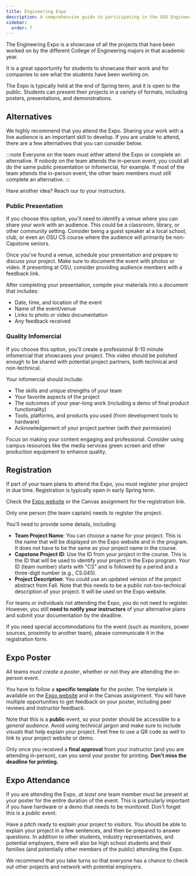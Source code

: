 ```yaml
---
title: Engineering Expo
description: A comprehensive guide to participating in the OSU Engineering Expo, including registration, poster creation, presentation options, and alternative participation methods for CS capstone students.
sidebar:
  order: 7
---
```



The Engineering Expo is a showcase of all the projects that have been worked on by the different College of Engineering majors in that academic year. 

It is a great opportunity for students to showcase their work and for companies to see what the students have been working on. 

The Expo is typically held at the end of Spring term, and it is open to the public. Students can present their projects in a variety of formats, including posters, presentations, and demonstrations. 

<LinkCard title="Faculty and Student Capstone Information" href="https://engineering.oregonstate.edu/events/expo/capstone" description="Instructions, schedule, guidelines for the Engineering Expo." />

## Alternatives

We highly recommend that you attend the Expo. Sharing your work with a live audience is an important skill to develop. If you are unable to attend, there are a few alternatives that you can consider below. 

:::note
Everyone on the team must either attend the Expo or complete an alternative. If nobody on the team attends the in-person event, you could all do the same public presentation or infomercial, for example. If most of the team attends the in-person event, the other team members must still complete an alternative.
:::

Have another idea? Reach our to your instructors.

### Public Presentation

If you choose this option, you'll need to identify a venue where you can share your work with an audience. This could be a classroom, library, or other community setting. Consider being a guest speaker at a local school, club, or even an OSU CS course where the audience will primarily be non-Capstone seniors.

Once you've found a venue, schedule your presentation and prepare to discuss your project. Make sure to document the event with photos or video. If presenting at OSU, consider providing audience members with a feedback link.

After completing your presentation, compile your materials into a document that includes:
- Date, time, and location of the event
- Name of the event/venue
- Links to photo or video documentation
- Any feedback received

### Quality Infomercial

If you choose this option, you'll create a professional 8-10 minute infomercial that showcases your project. This video should be polished enough to be shared with potential project partners, both technical and non-technical.

Your infomercial should include:
- The skills and unique strengths of your team
- Your favorite aspects of the project
- The outcomes of your year-long work (including a demo of final product functionality)
- Tools, platforms, and products you used (from development tools to hardware)
- Acknowledgement of your project partner (*with their permission*)

Focus on making your content engaging and professional. Consider using campus resources like the media services green screen and other production equipment to enhance quality.

## Registration

If part of your team plans to attend the Expo, you must register your project in due time. Registration is typically open in early Spring term.

Check the [Expo website](https://engineering.oregonstate.edu/events/expo/capstone) or the Canvas assignment for the registration link.

Only one person (the team captain) needs to register the project.

You'll need to provide some details, including:

- **Team Project Name**: You can choose a name for your project. This is the name that will be displayed on the Expo website and in the program. It does not have to be the same as your project name in the course.
- **Capstone Project ID**: Use the ID from your project in the course. This is the ID that will be used to identify your project in the Expo program. Your ID (team number) starts with "CS" and is followed by a period and a three-digit number (e.g., CS.045). 
- **Project Description**: You could use an updated version of the project abstract from Fall. Note that this needs to be a public not-too-technical description of your project. It will be used on the Expo website. 

For teams or individuals not attending the Expo, you do not need to register. However, you still **need to notify your instructors** of your alternative plans and submit your documentation by the deadline.

If you need special accommodations for the event (such as monitors, power sources, proximity to another team), please communicate it in the registration form.

## Expo Poster

All teams *must create a poster*, whether or not they are attending the in-person event. 

You have to follow a **specific template** for the poster. The template is available on the [Expo website](https://engineering.oregonstate.edu/events/expo/capstone) and in the Canvas assignment. You will have multiple opportunities to get feedback on your poster, including peer reviews and instructor feedback.

Note that this is a **public** event, so your poster should be accessible to a *general audience*. Avoid using technical jargon and make sure to include *visuals* that help explain your project. Feel free to use a QR code as well to link to your project website or demo.

Only once you received a **final approval** from your instructor (and you are attending in-person), can you send your poster for printing. **Don't miss the deadline for printing.**

## Expo Attendance

If you are attending the Expo, *at least one* team member must be present at your poster for the entire duration of the event. This is particularly important if you have hardware or a demo that needs to be monitored. Don't forget this is a *public* event.

Have a pitch ready to explain your project to visitors. You should be able to explain your project in a few sentences, and then be prepared to answer questions. In addition to other students, industry representatives, and potential employers, there will also be high school students and their families (and potentially other members of the public) attending the Expo.

We recommend that you take turns so that everyone has a chance to check out other projects and network with potential employers.

